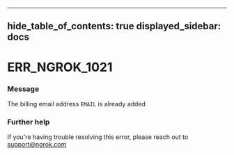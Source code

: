 

---
hide_table_of_contents: true
displayed_sidebar: docs
---


# ERR_NGROK_1021

### Message
The billing email address `EMAIL` is already added

<ErrorDetails />



### Further help
If you're having trouble resolving this error, please reach out to [support@ngrok.com](mailto:support@ngrok.com?subject=Help%20with%20ERR_NGROK_1021)

